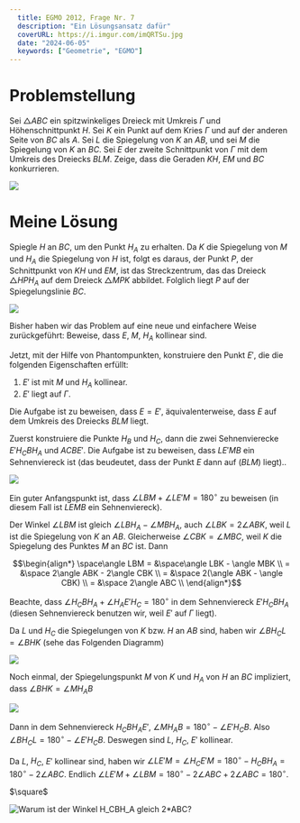```yaml
---
  title: EGMO 2012, Frage Nr. 7
  description: "Ein Lösungsansatz dafür"
  coverURL: https://i.imgur.com/imQRTSu.jpg
  date: "2024-06-05"
  keywords: ["Geometrie", "EGMO"]
---
```



# Problemstellung

Sei $\triangle ABC$ ein spitzwinkeliges Dreieck mit Umkreis $\Gamma$ und Höhenschnittpunkt $H$. Sei $K$ ein Punkt auf dem Kries $\Gamma$ und auf der anderen Seite von $BC$ als $A$. Sei $L$ die Spiegelung von $K$ an $AB$, und sei $M$ die Spiegelung von $K$ an $BC$. Sei $E$ der zweite Schnittpunkt von $\Gamma$ mit dem Umkreis des Dreiecks $BLM$. Zeige, dass die Geraden $KH$, $EM$ und $BC$ konkurrieren.

<Img height={800} width={1200} src="https://i.imgur.com/imQRTSu.jpg" />

# Meine Lösung

Spiegle $H$ an $BC$, um den Punkt $H_A$ zu erhalten. Da $K$ die Spiegelung von $M$ und $H_A$ die Spiegelung von $H$ ist, folgt es daraus, der Punkt $P$, der Schnittpunkt von $KH$ und $EM$, ist das Streckzentrum, das das Dreieck $\triangle HPH_A$ auf dem Dreieck $\triangle MPK$ abbildet. Folglich liegt $P$ auf der Spiegelungslinie $BC$.

<Img
  width={1182}
  height={1636}
  src="https://raw.githubusercontent.com/timthedev07/mathe-auf-deutsch/dev/images/content/20240605/B1.png"
/>

Bisher haben wir das Problem auf eine neue und einfachere Weise zurückgeführt: Beweise, dass $E$, $M$, $H_A$ kollinear sind.

Jetzt, mit der Hilfe von Phantompunkten, konstruiere den Punkt $E'$, die die folgenden Eigenschaften erfüllt:

1. $E'$ ist mit $M$ und $H_A$ kollinear.
2. $E'$ liegt auf $\Gamma$.

Die Aufgabe ist zu beweisen, dass $E = E'$, äquivalenterweise, dass $E$ auf dem Umkreis des Dreiecks $BLM$ liegt.

Zuerst konstruiere die Punkte $H_B$ und $H_C$, dann die zwei Sehnenvierecke $E'H_CBH_A$ und $ACBE'$. Die Aufgabe ist zu beweisen, dass $LE'MB$ ein Sehnenviereck ist (das beudeutet, dass der Punkt $E$ dann auf $(BLM)$ liegt)..

<Img
  width={1182}
  height={1636}
  src="https://raw.githubusercontent.com/timthedev07/mathe-auf-deutsch/dev/images/content/20240605/B2.png"
/>

Ein guter Anfangspunkt ist, dass $\angle LBM + \angle LE'M = 180^\circ$ zu beweisen (in diesem Fall ist $LEMB$ ein Sehnenviereck).

Der Winkel $\angle LBM$ ist gleich $\angle LBH_A - \angle MBH_A$, auch $\angle LBK = 2\angle ABK$, weil $L$ ist die Spiegelung von $K$ an $AB$. Gleicherweise $\angle CBK = \angle MBC$, weil $K$ die Spiegelung des Punktes $M$ an $BC$ ist. Dann

```math
\begin{align*}
\space\angle LBM = &\space\angle LBK - \angle MBK \\
= &\space 2\angle ABK - 2\angle CBK \\
= &\space 2(\angle ABK - \angle CBK) \\
= &\space 2\angle ABC \\
\end{align*}
```

Beachte, dass $\angle H_CBH_A + \angle H_AE'H_C = 180^\circ$ in dem Sehnenviereck $E'H_CBH_A$ (diesen Sehnenviereck benutzen wir, weil $E'$ auf $\Gamma$ liegt).

Da $L$ und $H_C$ die Spiegelungen von $K$ bzw. $H$ an $AB$ sind, haben wir $\angle BH_CL = \angle BHK$ (sehe das Folgenden Diagramm)

<Img
  width={1182}
  height={1636}
  src="https://raw.githubusercontent.com/timthedev07/mathe-auf-deutsch/dev/images/content/20240605/B3.png"
/>

Noch einmal, der Spiegelungspunkt $M$ von $K$ und $H_A$ von $H$ an $BC$ impliziert, dass $\angle BHK = \angle MH_AB$

<Img
  width={1182}
  height={1636}
  src="https://raw.githubusercontent.com/timthedev07/mathe-auf-deutsch/dev/images/content/20240605/B4.png"
/>

Dann in dem Sehnenviereck $H_CBH_AE'$, $\angle MH_AB = 180^\circ - \angle E'H_CB$. Also $\angle BH_CL = 180^\circ - \angle E'H_CB$. Deswegen sind $L$, $H_C$, $E'$ kollinear.

Da $L$, $H_C$, $E'$ kollinear sind, haben wir $\angle LE'M = \angle H_CE'M = 180^\circ - H_CBH_A = 180^\circ - 2\angle ABC$. Endlich $\angle LE'M + \angle LBM = 180^\circ - 2\angle ABC + 2\angle ABC = 180^\circ$.

<div className="text-right">$\square$</div>

<Img
  width={1182}
  height={1636}
  alt="Warum ist der Winkel H_CBH_A gleich 2*ABC?"
  src="https://raw.githubusercontent.com/timthedev07/mathe-auf-deutsch/dev/images/content/20240605/B5.png"
/>
